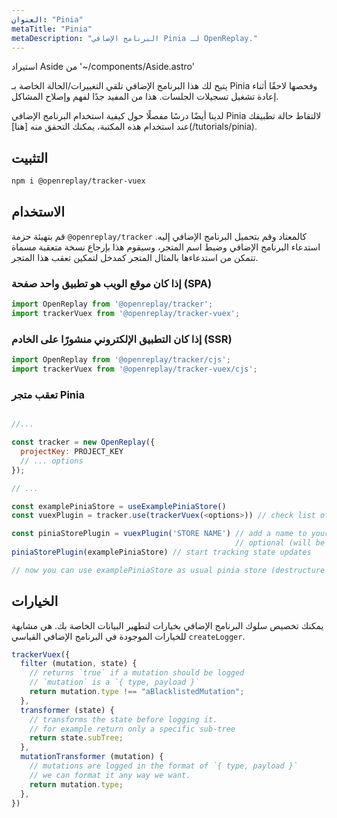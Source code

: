 ```yaml
---
العنوان: "Pinia"
metaTitle: "Pinia"
metaDescription: "البرنامج الإضافي Pinia لـ OpenReplay."
---
```

استيراد Aside من '~/components/Aside.astro'

يتيح لك هذا البرنامج الإضافي تلقي التغييرات/الحالة الخاصة بـ Pinia وفحصها لاحقًا أثناء إعادة تشغيل تسجيلات الجلسات. هذا من المفيد جدًا لفهم وإصلاح المشاكل.

<Aside type="tip">
  لدينا أيضًا درسًا مفصلًا حول كيفية استخدام البرنامج الإضافي Pinia لالتقاط حالة تطبيقك عند استخدام هذه المكتبة، يمكنك التحقق منه [هنا](/tutorials/pinia).
</Aside>

## التثبيت


```bash
npm i @openreplay/tracker-vuex
```


## الاستخدام

قم بتهيئة حزمة `@openreplay/tracker` كالمعتاد وقم بتحميل البرنامج الإضافي إليه. استدعاء البرنامج الإضافي وضبط اسم المتجر، وسيقوم هذا بإرجاع نسخة متعقبة مسماة تتمكن من استدعاءها بالمثال المتجر كمدخل لتمكين تعقب هذا المتجر.

### إذا كان موقع الويب هو تطبيق واحد صفحة (SPA)


```js
import OpenReplay from '@openreplay/tracker';
import trackerVuex from '@openreplay/tracker-vuex';
```


### إذا كان التطبيق الإلكتروني منشورًا على الخادم (SSR)


```js
import OpenReplay from '@openreplay/tracker/cjs';
import trackerVuex from '@openreplay/tracker-vuex/cjs';
```


### تعقب متجر Pinia


```js

//...

const tracker = new OpenReplay({
  projectKey: PROJECT_KEY
  // ... options
});

// ...

const examplePiniaStore = useExamplePiniaStore()
const vuexPlugin = tracker.use(trackerVuex(<options>)) // check list of available options below

const piniaStorePlugin = vuexPlugin('STORE NAME') // add a name to your store, 
                                                  // optional (will be randomly generated otherwise)
piniaStorePlugin(examplePiniaStore) // start tracking state updates

// now you can use examplePiniaStore as usual pinia store (destructure values or return it as a whole etc)
```


## الخيارات

يمكنك تخصيص سلوك البرنامج الإضافي بخيارات لتطهير البيانات الخاصة بك. هي مشابهة للخيارات الموجودة في البرنامج الإضافي القياسي `createLogger`.


```js
trackerVuex({
  filter (mutation, state) {
    // returns `true` if a mutation should be logged
    // `mutation` is a `{ type, payload }`
    return mutation.type !== "aBlacklistedMutation";
  },
  transformer (state) {
    // transforms the state before logging it.
    // for example return only a specific sub-tree
    return state.subTree;
  },
  mutationTransformer (mutation) {
    // mutations are logged in the format of `{ type, payload }`
    // we can format it any way we want.
    return mutation.type;
  },
})
```

